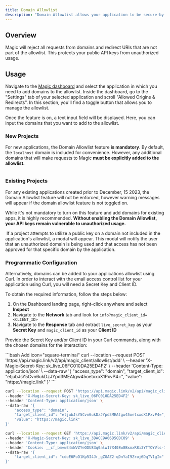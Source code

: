 ```yaml
---
title: Domain Allowlist
description: "Domain Allowlist allows your application to be secure-by-default, meaning that it establishes a strong security posture right from the start, and only permits communication with specific domains and redirect URIs that have been explicitly approved."
---
```


## Overview

Magic will reject all requests from domains and redirect URIs that are not part of the allowlist. This protects your public API keys from unauthorized usage.

## Usage


Navigate to the [Magic dashboard](https://dashboard.magic.link/) and select the application in which you need to add domains to the allowlist. Inside the dashboard, go to the "Settings" tab of your selected application and scroll "Allowed Origins & Redirects". In this section, you'll find a toggle button that allows you to manage the allowlist.

Once the feature is on, a text input field will be displayed. Here, you can input the domains that you want to add to the allowlist.

### New Projects

For new applications, the Domain Allowlist feature **is mandatory**. By default, the `localhost` domain is included for convenience. However, any additional domains that will make requests to Magic **must be explicitly added to the allowlist.**

<Frame>
  <img src="/images/Configuration-view.webp" alt=""/>
</Frame>


### Existing Projects

For any existing applications created prior to December, 15 2023, the Domain Allowlist feature will not be enforced, however warning messages will appear if the domain allowlist feature is not toggled on.

While it's not mandatory to turn on this feature and add domains for existing apps, it is highly recommended. **Without enabling the Domain Allowlist, your API keys remain vulnerable to unauthorized usage.**

<Frame>
  <img src="/images/Allowlist-entry-point.webp" alt=""/>
</Frame>

<Note>
If a project attempts to utilize a public key on a domain not included in the application's allowlist, a modal will appear. This modal will notify the user that an unauthorized domain is being used and that access has not been approved for that specific domain by the application.
</Note>

<Frame>
  <img src="/images/Blocked-domain.webp" alt=""/>
</Frame>


### Programmatic Configuration

Alternatively, domains can be added to your applications allowlist using Curl. In order to interact with the email access control list for your application using Curl, you will need a Secret Key and Client ID.

To obtain the required information, follow the steps below:

1.  On the Dashboard landing page, right-click anywhere and select **Inspect**
2.  Navigate to the **Network** tab and look for `info?magic_client_id=<CLIENT_ID>`
3.  Navigate to the **Response** tab and extract `live_secret_key` as your **Secret Key** and `magic_client_id` as your **Client ID**

Provide the Secret Key and/or Client ID in your Curl commands, along with the chosen domains for the interaction:

<CodeGroup>
```bash Add icon="square-terminal"
curl --location --request POST 'https://api.magic.link/v2/api/magic_client/allowlist/add' \
--header 'X-Magic-Secret-Key: sk_live_06FC010DA25ED4F2' \
--header 'Content-Type: application/json' \
--data-raw '{
    "access_type": "domain",
    "target_client_id": "etjubJsY5Cvn6ukDzJYpd3MEAtgw45oetxxoX1PxvP4=",
    "value": "https://magic.link"
}'
```

```bash Remove icon="square-terminal"
curl --location --request POST 'https://api.magic.link/v2/api/magic_client/allowlist/remove' \
--header 'X-Magic-Secret-Key: sk_live_06FC010DA25ED4F2' \
--header 'Content-Type: application/json' \
--data-raw '{
    "access_type": "domain",
    "target_client_id": "etjubJsY5Cvn6ukDzJYpd3MEAtgw45oetxxoX1PxvP4=",
    "value": "https://magic.link"
}'
```

```bash Retrieve icon="square-terminal"
curl --location --request GET 'https://api.magic.link/v2/api/magic_client/allowlist' \
--header 'X-Magic-Secret-Key: sk_live_3DACC9A06D5CDC09' \
--header 'Content-Type: application/json' \
--header 'Cookie: __cf_bm=w34mWVZYeODU83q0alw17X408w8BxmxR8i3YTTQYVls-1669063237-0-AYuG2UZfC1uZavFSBmkMR092XzNTyfIDwEjYgxh0F3lFI5onOggETiTGpKZ3mPadfzv9MhA2e0Ie7YirysS73TA=; __cfruid=5727be2dcf833d7240c9a02a6f3c9d8b6853c6e3-1669063237' \
--data-raw '{
    "target_client_id": "cdoE6PoD1Kp5I4Jr_gZGAZ2-qDnYaI9Zroj6DqTV1gI="
}'
```
</CodeGroup>


